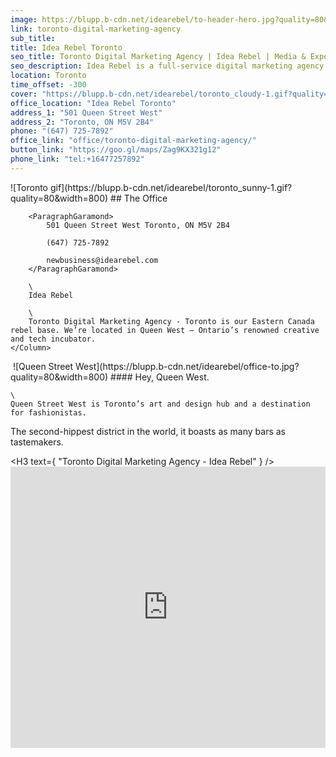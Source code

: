 ```yaml
---
image: https://blupp.b-cdn.net/idearebel/to-header-hero.jpg?quality=80&width=800
link: toronto-digital-marketing-agency
sub_title:
title: Idea Rebel Toronto
seo_title: Toronto Digital Marketing Agency | Idea Rebel | Media & Experiences
seo_description: Idea Rebel is a full-service digital marketing agency in Toronto offering media buying & strategy, digital experiences, marketing campaigns
location: Toronto
time_offset: -300
cover: "https://blupp.b-cdn.net/idearebel/toronto_cloudy-1.gif?quality=80?quality=80&width=800"
office_location: "Idea Rebel Toronto"
address_1: "501 Queen Street West"
address_2: "Toronto, ON M5V 2B4"
phone: "(647) 725-7892"
office_link: "office/toronto-digital-marketing-agency/"
button_link: "https://goo.gl/maps/Zag9KX321g12"
phone_link: "tel:+16477257892"
---
```



<Column2>
    <Column>
        ![Toronto gif](https://blupp.b-cdn.net/idearebel/toronto_sunny-1.gif?quality=80&width=800)
    </Column>
    <Column>
        ## The Office

        <ParagraphGaramond>
            501 Queen Street West Toronto, ON M5V 2B4

            (647) 725-7892

            newbusiness@idearebel.com
        </ParagraphGaramond>

        \
        Idea Rebel

        \
        Toronto Digital Marketing Agency - Toronto is our Eastern Canada rebel base. We’re located in Queen West – Ontario’s renowned creative and tech incubator.
    </Column>
</Column2>
<Column>
    <Image>
        ![Queen Street West](https://blupp.b-cdn.net/idearebel/office-to.jpg?quality=80&width=800)
    </Image>
</Column>
<Column>
    #### Hey, Queen West.

    \
    Queen Street West is Toronto’s art and design hub and a destination for fashionistas.
The second-hippest district in the world, it boasts as many bars as tastemakers.
</Column>
<Column>
    <div class="py-2">
		<H3
			text={ "Toronto Digital Marketing Agency - Idea Rebel" }
		/>
	</div>
	<div class="bg-zinc-200">
		<iframe
			width="100%"
			height="450"
			style="border:0"
			referrerpolicy="no-referrer-when-downgrade"
			src="https://www.google.com/maps/embed/v1/place?key=AIzaSyCLmIyBNQokwz3LwKJS0LImC0eWDzGR5CU&q=idea+rebel,vancouver"
		/>
	</div>
</Column>

<Column center={ true }>
    **REBELS RECOMMEND**
</Column>
<Column3>
    <Column center={ true }>
        ![Wilbur Mexicana food](https://blupp.b-cdn.net/idearebel/to-recommended-eat.jpg?quality=80&width=800)

        **EAT**

        <ParagraphGaramond>
            [Wilbur Mexicana](https://wilburmexicana.com/)


            552 King St. West.
        </ParagraphGaramond>
    </Column>
    <Column center={ true }>
        ![Jimmy’s Coffee](https://blupp.b-cdn.net/idearebel/to-recommended-drink.jpg?quality=80&width=800)

        **Drink**

        <ParagraphGaramond>
            [Jimmy's Coffee](http://www.jimmyscoffee.ca/)


            107 Portland St.
        </ParagraphGaramond>
    </Column>
    <Column center={ true }>
        ![Sneaky Dee’s](https://blupp.b-cdn.net/idearebel/to-recommended-play.jpg?quality=80&width=800)

        **PLAY**

        <ParagraphGaramond>
            [Sneaky Dee's](https://sneaky-dees.com/)

            431 College St.
        </ParagraphGaramond>
    </Column>
</Column3>
